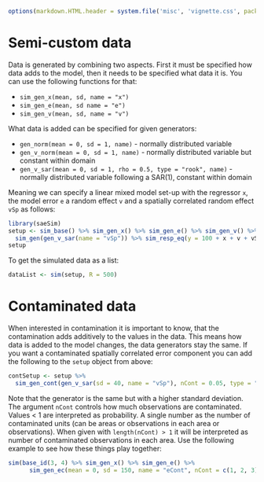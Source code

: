 <!--
%\VignetteEngine{knitr::knitr}
%\VignetteIndexEntry{Generating Data}
-->
```r
options(markdown.HTML.header = system.file('misc', 'vignette.css', package='knitr'))
```

# Semi-custom data

Data is generated by combining two aspects. First it must be specified how data adds to the model, then it needs to be specified what data it is. You can use the following functions for that:

- `sim_gen_x(mean, sd, name = "x")`
- `sim_gen_e(mean, sd name = "e")`
- `sim_gen_v(mean, sd, name = "v")`

What data is added can be specified for given generators:

- `gen_norm(mean = 0, sd = 1, name)` - normally distributed variable
- `gen_v_norm(mean = 0, sd = 1, name)` - normally distributed variable but constant within domain
- `gen_v_sar(mean = 0, sd = 1, rho = 0.5, type = "rook", name)` - normally distributed variable following a SAR(1), constant within domain

Meaning we can specify a linear mixed model set-up with the regressor `x`, the model error `e` a random effect `v` and a spatially correlated random effect `vSp` as follows:

```r
library(saeSim)
setup <- sim_base() %>% sim_gen_x() %>% sim_gen_e() %>% sim_gen_v() %>% 
  sim_gen(gen_v_sar(name = "vSp")) %>% sim_resp_eq(y = 100 + x + v + vSp + e)
setup
```

To get the simulated data as a list:

```r
dataList <- sim(setup, R = 500)
```

# Contaminated data

When interested in contamination it is important to know, that the contamination adds additively to the values in the data. This means how data is added to the model changes, the data generators stay the same. If you want a contaminated spatially correlated error component you can add the following to the `setup` object from above:

```r
contSetup <- setup %>% 
  sim_gen_cont(gen_v_sar(sd = 40, name = "vSp"), nCont = 0.05, type = "area", areaVar = "idD", fixed = TRUE)
```

Note that the generator is the same but with a higher standard deviation. The argument `nCont` controls how much observations are contaminated. Values < 1 are interpreted as probability. A single number as the number of contaminated units (can be areas or observations in each area or observations). When given with `length(nCont) > 1` it will be interpreted as number of contaminated observations in each area. Use the following example to see how these things play together:

```r
sim(base_id(3, 4) %>% sim_gen_x() %>% sim_gen_e() %>% 
      sim_gen_ec(mean = 0, sd = 150, name = "eCont", nCont = c(1, 2, 3)))
```

